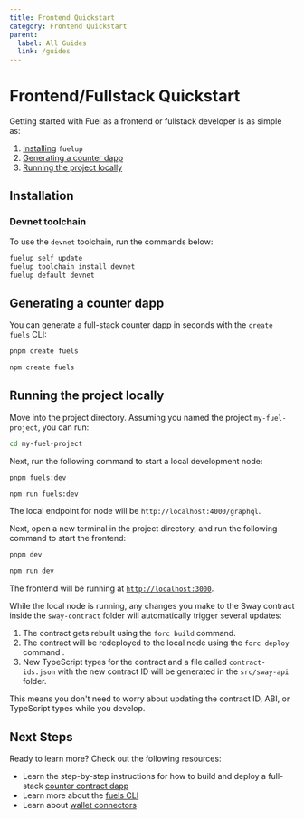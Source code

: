 ```yaml
---
title: Frontend Quickstart
category: Frontend Quickstart
parent:
  label: All Guides
  link: /guides
---
```


# Frontend/Fullstack Quickstart

Getting started with Fuel as a frontend or fullstack developer is as simple as:

1. [Installing](#installation) `fuelup`
2. [Generating a counter dapp](#generating-a-counter-dapp)
3. [Running the project locally](#running-the-project-locally)

## Installation

<TextImport
  file="../installation/index.mdx"
  comment="install_fuelup"
  commentType="{/*"
/>

<CodeImport
  file="../installation/index.mdx"
  comment="install_fuelup_command"
  commentType="{/*"
  lang="sh"
  trim="true"
/>

<TextImport
  file="../counter-dapp/building-a-smart-contract.mdx"
  comment="install_help"
  commentType="{/*"
/>

<TextImport
  file="../installation/index.mdx"
  comment="install_VSCode_extensions"
  commentType="{/*"
/>

### Devnet toolchain

To use the `devnet` toolchain, run the commands below:

```sh
fuelup self update
fuelup toolchain install devnet
fuelup default devnet
```

## Generating a counter dapp

You can generate a full-stack counter dapp in seconds with the `create fuels` CLI:

<CodeTabs>

```sh
pnpm create fuels
```

```sh
npm create fuels
```

</CodeTabs>

## Running the project locally

Move into the project directory. Assuming you named the project `my-fuel-project`, you can run:

```sh
cd my-fuel-project
```

Next, run the following command to start a local development node:

<CodeTabs>

```sh
pnpm fuels:dev
```

```sh
npm run fuels:dev
```

</CodeTabs>

The local endpoint for node will be `http://localhost:4000/graphql`.

Next, open a new terminal in the project directory, and run the following command to start the frontend:

<CodeTabs>

```sh
pnpm dev
```

```sh
npm run dev
```

</CodeTabs>

The frontend will be running at [`http://localhost:3000`](http://localhost:3000).

While the local node is running, any changes you make to the Sway contract inside the `sway-contract` folder will automatically trigger several updates:

1. The contract gets rebuilt using the `forc build` command.
2. The contract will be redeployed to the local node using the `forc deploy` command .
3. New TypeScript types for the contract and a file called `contract-ids.json` with the new contract ID will be generated in the `src/sway-api` folder.

This means you don't need to worry about updating the contract ID, ABI, or TypeScript types while you develop.

## Next Steps

Ready to learn more? Check out the following resources:

- Learn the step-by-step instructions for how to build and deploy a full-stack [counter contract dapp](/guides/counter-dapp)
- Learn more about the [fuels CLI](/docs/fuels-ts/fuels-cli)
- Learn about [wallet connectors](/docs/wallet/dev/connectors/)

